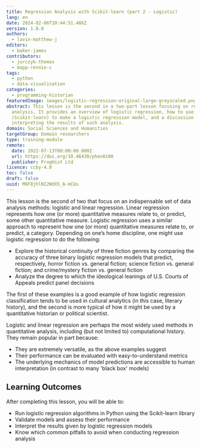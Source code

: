 ```yaml
---
title: Regression Analysis with Scikit-learn (part 2 - Logistic)
lang: en
date: 2024-02-06T10:44:51.486Z
version: 1.0.0
authors:
  - lavin-matthew-j
editors:
  - baker-james
contributors:
  - jurczyk-thomas
  - mapp-rennie-c
tags:
  - python
  - data-visualisation
categories:
  - programming-historian
featuredImage: images/logistic-regression-original-large-greyscaled.png
abstract: This lesson is the second in a two-part lesson focusing on regression
  analysis. It provides an overview of logistic regression, how to use Python
  (Scikit-learn) to make a logistic regression model, and a discussion of
  interpreting the results of such analysis.
domain: Social Sciences and Humanities
targetGroup: Domain researchers
type: training-module
remote:
  date: 2022-07-13T00:00:00.000Z
  url: https://doi.org/10.46430/phen0100
  publisher: ProgHist Ltd
licence: ccby-4.0
toc: false
draft: false
uuid: M8F8jhlNI2WdXS_A-mCUu
---
```

This lesson is the second of two that focus on an indispensable set of data analysis methods: logistic and linear regression. Linear regression represents how one (or more) quantitative measures relate to, or predict, some other quantitative measure. Logistic regression uses a similar approach to represent how one (or more) quantitative measures relate to, or predict, a category. Depending on one’s home discipline, one might use logistic regression to do the following:

- Explore the historical continuity of three fiction genres by comparing the accuracy of three binary logistic regression models that predict, respectively, horror fiction vs. general fiction; science fiction vs. general fiction; and crime/mystery fiction vs. general fiction
- Analyze the degree to which the ideological leanings of U.S. Courts of Appeals predict panel decisions

The first of these examples is a good example of how logistic regression classification tends to be used in cultural analytics (in this case, literary history), and the second is more typical of how it might be used by a quantitative historian or political scientist.

Logistic and linear regression are perhaps the most widely used methods in quantitative analysis, including (but not limited to) computational history. They remain popular in part because:

- They are extremely versatile, as the above examples suggest
- Their performance can be evaluated with easy-to-understand metrics
- The underlying mechanics of model predictions are accessible to human interpretation (in contrast to many 'black box' models)

## Learning Outcomes

After completing this lesson, you will be able to:

- Run logistic regression algorithms in Python using the Scikit-learn library
- Validate models and assess their performance
- Interpret the results given by logistic regression models
- Know which common pitfalls to avoid when conducting regression analysis

<ExternalResource title="Interested in learning more?" subtitle="Check out this lesson on Programming Historian's website" url="https://doi.org/10.46430/phen0100" />
